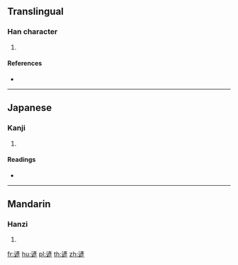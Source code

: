 {{character info/new}}
==Translingual==

===Han character===
{{Han char|rn=162|rad=辵|as=09|sn=13|four=|canj=YYHH}}

# {{defn|Han|sort=辵09}}

====References====
* {{Han ref|kx=1261.010|dkj=38986|dj=1751.050|hdz=63860.040|uh=9043|ud=36931}}

----

==Japanese==

===Kanji===
{{ja-kanji|grade=|rs=辵09}}

# {{defn|lang=ja|sort=辵09}}

====Readings====
* {{ja-readings|on=[[げん]] (gen), [[がん]] (gan)|kun=[[ゆく]] (yuku), [[あそぶ]] (asobu)|nanori=}}

----

==Mandarin==

===Hanzi===
{{cmn-hanzi|pin=[[yǎn]] ([[yan3]]), [[zhēng]] ([[zheng1]])|wg=yen<sup>3</sup>, cheng<sup>1</sup>}}

# {{defn|lang=cmn|sort=辵09}}

[[fr:遃]]
[[hu:遃]]
[[pl:遃]]
[[th:遃]]
[[zh:遃]]